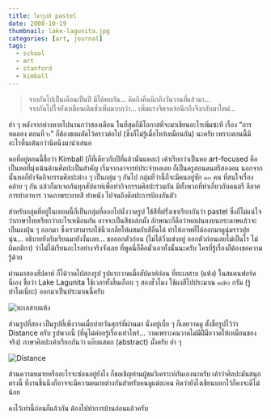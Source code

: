 ```yaml
---
title: โชว์รูปสี pastel
date: 2008-10-19
thumbnail: lake-lagunita.jpg
categories: [art, journal]
tags:
  - school
  - art
  - stanford
  - kimball
---
```


> จากกันไปเป็นเดือนเป็นปี มิได้พบกัน... คิดถึงคืนนึกถึงวันวานที่แล้วมา...<br />
> จากกันไปใจยังเหมือนเดิมซ้ำเพิ่มมากกว่า... เพิ่มแรงจิตจดจ่อนึกถึงจึงกลับมาใหม่...

ฮ่า ๆ หลังจากห่างหายไปนานกว่าสองเดือน ในที่สุดก็มีโอกาสที่จะมาเขียนอะไรเพิ่มซะที เรื่อง “การทดลอง ตอนที่ ๒” ก็ต้องขอผลัดไว้คราวต่อไป (ซึ่งก็ไม่รู้เมื่อไหร่เหมือนกัน) นะครับ เพราะตอนนี้มีอะไรตื่นเต้นกว่านิดนึงมานำเสนอ

หอที่อยู่ตอนนี้ชื่อว่า Kimball (ก็ที่เดียวกับปีที่แล้วนั่นแหละ) เค้าเรียกว่าเป็นหอ art-focused คือเป็นหอที่มุ่งเน้นด้านศิลปะเป็นสำคัญ เริ่มจากอาจารย์ประจำหอเลย ก็เป็นครูสอนดนตรีสองคน นอกจากนั้นหอก็ยังจัดกิจกรรมศิลปะต่าง ๆ เป็นกลุ่ม ๆ กันไป กลุ่มที่ว่านี้ก็จะมีคนอยู่ซัก ๑๐ คน ที่สนใจเรื่องคล้าย ๆ กัน แล้วก็มาเจอกันทุกสัปดาห์เพื่อทำกิจกรรมศิลปะร่วมกัน มีทั้งพวกที่ทำเกี่ยวกับดนตรี ลีลาศ การทำอาหาร วาดภาพระบายสี ทำหนัง ไปจนถึงศิลปะการป้องกันตัว

สำหรับกลุ่มที่อยู่ในเทอมนี้ก็เป็นกลุ่มที่ออกไปนั่งวาดรูป ใช้สีที่ฝรั่งเขาเรียกกันว่า pastel ซึ่งก็ไม่แน่ใจว่าภาษาไทยเรียกว่าอะไรเหมือนกัน อาจจะเป็นสีชอล์กมั้ง ลักษณะก็คือว่าพอฝนลงบนกระดาษแล้วจะเป็นผงฝุ่น ๆ ออกมา ซึ่งเราสามารถใช้นิ้วเกลี่ยให้ผสมกับสีอื่นได้ ทำให้ภาพที่ได้ออกมาดูนุ่มราวปุยนุ่น... อธิบายยังกับเรียนมายังงั้นเลย... ขอออกตัวก่อน (ไม่ได้วิ่งแข่งอยู่ ออกตัวก่อนเลยไม่เป็นไร ไม่ผิดกติกา) ว่าไม่ได้เรียนอะไรอย่างจริงจังเลย ที่พูดนี่ก็คือมั่วเอาทั้งนั้นนะครับ ใครที่รู้เรื่องก็ต้องขอความรู้ด้วย

ผ่านมาสองสัปดาห์ ก็ได้วาดไปสองรูป รูปแรกวาดเมื่อสัปดาห์ก่อน ที่ทะเลสาบ (แห้ง) ในสแตนฟอร์ดนี่เอง ชื่อว่า Lake Lagunita ใช้เวลาทั้งสิ้นเกือบ ๆ สองชั่วโมง ใช้ผงสีไปประมาณ ๑๗๓ กรัม (รู้ทำไมเนี่ยะ) ออกมาเป็นประมาณนี้ครับ

![ทะเลสาบแห้ง](./lake-lagunita.jpg)

ส่วนรูปที่สอง เป็นรูปที่เพิ่งวาดเมื่อบ่ายวันศุกร์ที่ผ่านมา นั่งอยู่เบื่อ ๆ ก็เลยวาดดู ตั้งชื่อรูปไว้ว่า Distance ครับ รูปพวกนี้ (ที่ดูไม่ค่อยรู้เรื่องเท่าไหร่... วาดเพราะคนวาดไม่มีฝีมือวาดให้เหมือนของจริง) ภาษาศิลปะเค้าเรียกกันว่า แอ๊บแสตก (abstract) มั้งครับ ฮ่า ๆ

![Distance](./distance.jpg)

ส่วนความหมายหรืออะไรจะซ่อนอยู่ยังไง ก็ขอเชิญท่านผู้ชมวิเคราะห์กันเองนะครับ เค้าว่าศิลปะมันสนุกตรงนี้ ที่งานชิ้นนึงก็อาจจะมีความหมายต่างกันสำหรับคนดูแต่ละคน คิดว่ายังไงเขียนบอกไว้ก็คงจะดีไม่น้อย

คงไว้เท่านี้ก่อนก็แล้วกัน ต้องไปทำการบ้านก่อนแล้วครับ